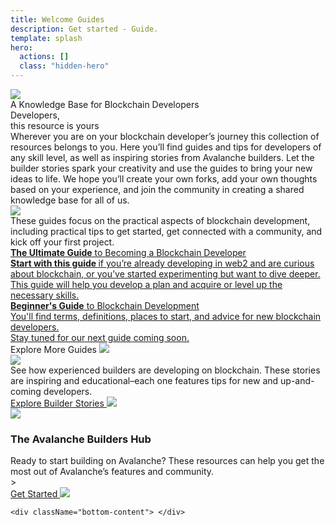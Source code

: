 ```yaml
---
title: Welcome Guides
description: Get started - Guide.
template: splash
hero:
  actions: []
  class: "hidden-hero"
---
```



<div className="index-content text-white">
  <div className="top-content"> </div>
  <div className="home-content">
    <div className="md:px-[80px]">
      <div>
        <img src="/src/assets/e1evate.svg" />
      </div>
      <div className="font-bold text-[30px] leading-[35px] md:text-[45px] md:leading-[50px] max-w-[600px]">
        A Knowledge Base for Blockchain Developers
      </div>
      <div className="grid grid-cols-1 md:grid-cols-2 md:gap-4 pt-[50px]">
        <div className="md:mb-0 mb-5 font-light text-[50px] md:text-[80px] text-[#FF394A] leading-[50px] md:leading-[80px]">
          <div> Developers,</div>
          <div> this resource is yours</div>
        </div>
        <div className="text-[18px] opacity-80">
          Wherever you are on your blockchain developer’s journey this
          collection of resources belongs to you. Here you’ll find guides and
          tips for developers of any skill level, as well as inspiring stories
          from Avalanche builders. Let the builder stories spark your creativity
          and use the guides to bring your new ideas to life. We hope you’ll
          create your own forks, add your own thoughts based on your experience,
          and join the community in creating a shared knowledge base for all of
          us.
        </div>
      </div>
    </div>
    <div className="md:px-[80px]">
      <div className="pt-12 md:pt-[120px]">
        <img className="w-[265px]" src="/src/assets/e1evateDevSLogo.svg" />
      </div>
      <div className="text-[24px] pt-5 leading-[24px]">
        These guides focus on the practical aspects of blockchain development,
        including practical tips to get started, get connected with a community,
        and kick off your first project.
      </div>
      <div class="grid grid-cols-1 md:grid-cols-12 md:gap-4 pt-8">
        <a href="/guides/getting_started_with_blockchain_development/" class="d-block col-span-7 border border-red-500 p-4 rounded-lg mt-0 mb-5 md:mb-0">
          <div class="text-[#FF394A] text-[32px] leading-[35px]">
            <strong>The Ultimate Guide</strong> to Becoming a Blockchain
            Developer
          </div>
          <div class="mt-2 text-white">
           <strong> Start with this guide </strong> if you’re already developing in web2 and are
            curious about blockchain, or you’ve started experimenting but want
            to dive deeper. This guide will help you develop a plan and acquire
            or level up the necessary skills.
          </div>
        </a>
        <a href="/guides/getting_started_with_blockchain_development/" class="d-block col-span-5 border border-red-500 p-4 rounded-lg"
          style={{ marginTop: "0px" }}
        >
          <div class="text-[#FF394A] text-[32px] leading-[35px]">
            <strong>Beginner's Guide</strong> to Blockchain Development
          </div>
          <div class="text-white mt-2">
            You'll find terms, definitions, places to start, and advice for new
            blockchain developers.
          </div>
          <div className="text-[#FF394A] text-[14px] ">
            Stay tuned for our next guide coming soon.
          </div>
        </a>
      </div>
      <div className="text-[24px] flex pt-1">Explore More Guides <span className="pt-[11px] pl-2"> <img src="/src/assets/icons/arrow-up-right.svg" /> </span></div>
    </div>
    <div className="pt-[40px] md:px-[80px] bg-[url(/src/assets/Circles_01.svg)] bg-no-repeat bg-right-top">
      <div className="grid grid-cols-1 md:grid-cols-2 gap-6 md:gap-12 mt-6">
        <div>
          <div className="pb-4">
            <img className="w-[250px]" src="/src/assets/e1evateBuildSLogo.svg" />
          </div>
          <div className="text-[24px] leading-[26px]">
            See how experienced builders are developing on blockchain. These
            stories are inspiring and educational–each one features tips for new
            and up-and-coming developers.
          </div>
          <a href="https://www.youtube.com/playlist?list=PLRHl-ulWK4-HfcdFZ1r3Dgl6YvKz8uXcj" target="_blank">
            <div className="mt-5 text-[26px] flex text-white"> Explore Builder Stories  <span className="pt-[11px] pl-2"> <img src="/src/assets/icons/arrow-up-right.svg" /> </span></div>
          </a>
        </div>
        <div className="pt-12 text-right">
          <div className="max-w-[528px] text-right ml-auto">
          <a href="https://www.youtube.com/playlist?list=PLRHl-ulWK4-HfcdFZ1r3Dgl6YvKz8uXcj" target="_blank">
            <img className="mt-3 " src="/src/assets/builderStory1Thumb.png" />
            </a>
          </div>
        </div>
      </div>
    </div>
    <div className="md:px-[80px] bg-[url(/src/assets/Circles_02.svg)] bg-no-repeat bg-right-top pt-[100px]">
      <section class="bg-black bg-opacity-90 max-w-[730px] py-8 border border-red-500 p-6 rounded-lg text-left">
        <h3 class="text-xl font-bold">The Avalanche Builders Hub</h3>
        <div class="text-gray-400 mt-2">
          Ready to start building on Avalanche? These resources can help you get
          the most out of Avalanche’s features and community.
        </div>
       >
         <a href="https://docs.avax.network/build/" target="_blank">
          <div className="flex mt-4 text-red-500"> 
           <span> Get Started </span> <span className="pt-[5px] pl-2"> <img src="/src/assets/icons/arrow-up-right.svg" /> </span>
          </div>
        </a>
      </section>
    </div>

    <div className="bottom-content"> </div>

  </div>
</div>
